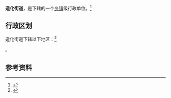 {{中国乡级行政区|21/01/14/014/000}}

'''造化街道'''，是{{PRC admin/fullname|21/01/14/014/000|3}}下辖的一个[[乡镇|乡镇]]级行政单位。<ref>{{PRC admin/ref sgc|{{PRC admin/parent|21/01/14/014/000}}}}</ref>

== 行政区划 ==

造化街道下辖以下地区：<ref>{{PRC admin/ref sgc|21/01/14/014/000}}</ref>

{{PRC admin/children|21/01/14/014/000}}。

== 参考资料 ==

{{reflist}}

{{行政区划小作品}}
{{PRC admin/navcat|21/01/14/014/000}}